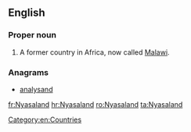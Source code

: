 ==English==
{{wikipedia}}

===Proper noun===
{{en-proper noun}}

# {{lb|en|historical}} A former country in Africa, now called [[Malawi]].

===Anagrams===
* [[analysand#English|analysand]]

[[Category:en:Countries]]

[[fr:Nyasaland]]
[[hr:Nyasaland]]
[[ro:Nyasaland]]
[[ta:Nyasaland]]